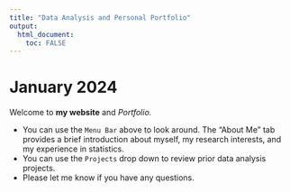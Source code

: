 ```yaml
---
title: "Data Analysis and Personal Portfolio"
output: 
  html_document:
    toc: FALSE
---
```


# January 2024

Welcome to **my website** and *Portfolio.*

-   You can use the `Menu Bar` above to look around. The "About Me" tab provides a brief introduction about myself, my research interests, and my experience in statistics.
-   You can use the `Projects` drop down to review prior data analysis projects.
-   Please let me know if you have any questions. 
